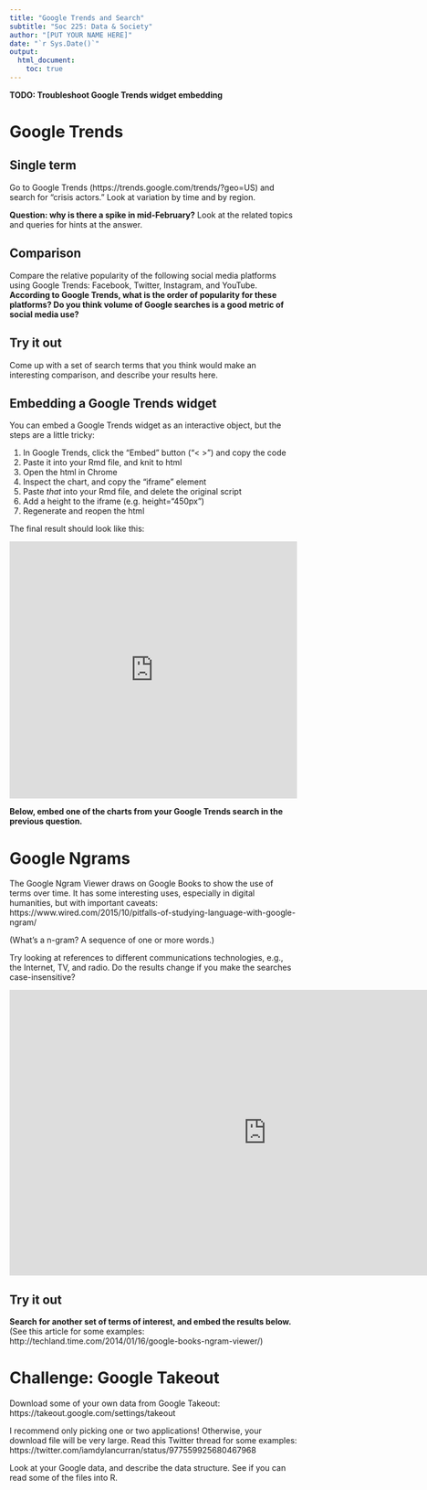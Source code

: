 ```yaml
---
title: "Google Trends and Search"
subtitle: "Soc 225: Data & Society"
author: "[PUT YOUR NAME HERE]"
date: "`r Sys.Date()`"
output: 
  html_document:
    toc: true
---
```


**TODO: Troubleshoot Google Trends widget embedding**

# Google Trends

## Single term

Go to Google Trends (https://trends.google.com/trends/?geo=US) and search for "crisis actors." Look at variation by time and by region. 

**Question: why is there a spike in mid-February?** Look at the related topics and queries for hints at the answer.

## Comparison

Compare the relative popularity of the following social media platforms using Google Trends: Facebook, Twitter, Instagram, and YouTube. **According to Google Trends, what is the order of popularity for these platforms? Do you think volume of Google searches is a good metric of social media use?**

## Try it out

Come up with a set of search terms that you think would make an interesting comparison, and describe your results here.

## Embedding a Google Trends widget

You can embed a Google Trends widget as an interactive object, but the steps are a little tricky: 

1. In Google Trends, click the "Embed" button ("< >") and copy the code
2. Paste it into your Rmd file, and knit to html
3. Open the html in Chrome
4. Inspect the chart, and copy the "iframe" element
5. Paste *that* into your Rmd file, and delete the original script
6. Add a height to the iframe (e.g. height="450px")
7. Regenerate and reopen the html

The final result should look like this: 

<iframe id="trends-widget-1" src="https://trends.google.com:443/trends/embed/explore/TIMESERIES?req=%7B%22comparisonItem%22%3A%5B%7B%22keyword%22%3A%22crisis%20actors%22%2C%22geo%22%3A%22US%22%2C%22time%22%3A%22today%2012-m%22%7D%5D%2C%22category%22%3A0%2C%22property%22%3A%22%22%7D&amp;tz=420&amp;eq=q%3Dcrisis%2520actors%26geo%3DUS%26date%3Dtoday%2012-m" width="100%" frameborder="0" scrolling="0" height="450px"></iframe>

**Below, embed one of the charts from your Google Trends search in the previous question.**

# Google Ngrams

The Google Ngram Viewer draws on Google Books to show the use of terms over time. It has some interesting uses, especially in digital humanities, but with important caveats: https://www.wired.com/2015/10/pitfalls-of-studying-language-with-google-ngram/

(What's a n-gram? A sequence of one or more words.)

Try looking at references to different communications technologies, e.g., the Internet, TV, and radio. Do the results change if you make the searches case-insensitive?

<iframe name="ngram_chart" src="https://books.google.com/ngrams/interactive_chart?content=Internet%2CTV%2Cradio&case_insensitive=on&year_start=1800&year_end=2008&corpus=15&smoothing=3&share=&direct_url=t4%3B%2CInternet%3B%2Cc0%3B%2Cs0%3B%3BInternet%3B%2Cc0%3B%3Binternet%3B%2Cc0%3B%3BINTERNET%3B%2Cc0%3B.t4%3B%2CTV%3B%2Cc0%3B%2Cs0%3B%3BTV%3B%2Cc0%3B%3Btv%3B%2Cc0%3B%3BtV%3B%2Cc0%3B%3BTv%3B%2Cc0%3B.t4%3B%2Cradio%3B%2Cc0%3B%2Cs0%3B%3Bradio%3B%2Cc0%3B%3BRadio%3B%2Cc0%3B%3BRADIO%3B%2Cc0" width=900 height=500 marginwidth=0 marginheight=0 hspace=0 vspace=0 frameborder=0 scrolling=no></iframe>

## Try it out

**Search for another set of terms of interest, and embed the results below.** (See this article for some examples: http://techland.time.com/2014/01/16/google-books-ngram-viewer/)

# Challenge: Google Takeout

Download some of your own data from Google Takeout: https://takeout.google.com/settings/takeout

I recommend only picking one or two applications! Otherwise, your download file will be very large. Read this Twitter thread for some examples: https://twitter.com/iamdylancurran/status/977559925680467968

Look at your Google data, and describe the data structure. See if you can read some of the files into R.

